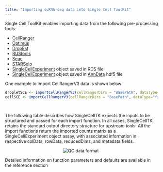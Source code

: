 ```yaml
---
title: "Importing scRNA-seq data into Single Cell ToolKit"
---
```


Single Cell ToolKit enables importing data from the following pre-processing tools-

- [CellRanger](https://support.10xgenomics.com/single-cell-gene-expression/software/pipelines/latest/what-is-cell-ranger)
- [Optimus](https://data.humancellatlas.org/pipelines/optimus-workflow)
- [DropEst](https://github.com/hms-dbmi/dropEst)
- [BUStools](https://github.com/BUStools/bustools)
- [Seqc](https://github.com/ambrosejcarr/seqc)
- [STARSolo](https://github.com/alexdobin/STAR/blob/master/docs/STARsolo.md)
- [SingleCellExperiment](https://bioconductor.org/packages/release/bioc/html/SingleCellExperiment.html) object saved in RDS file
- [SingleCellExperiment](https://bioconductor.org/packages/release/bioc/html/SingleCellExperiment.html) object saved in [AnnData](https://github.com/theislab/anndata) hdf5 file

One example to import CellRangerV3 data is shown below
```r
dropletSCE <- importCellRangerV3(cellRangerDirs = "BasePath", dataType="raw")
cellSCE <- importCellRangerV3(cellRangerDirs = "BasePath", dataType="filtered")
```
<br />

The following table describes how SingleCellTK expects the inputs to be structured and passed for each import function. In all cases, SingleCellTK retains the standard output directory structure for upstream tools. All the import functions return the imported counts matrix as a SingleCellExperiment object assay, with associated information in respective colData, rowData, reducedDims, and metadata fields. 

<center> ![QC data format](qc_inputConsole.png)\ </center>

Detailed information on function parameters and defaults are available in the reference section


